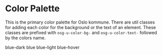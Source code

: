 
<Meta title="Global/Colors" />

# Color Palette

This is the primary color palette for Oslo kommune. There are util classes for adding each color for the background or the text of an element. These classes are prefixed with `osg-u-color-bg-` and `osg-u-color-text-` followed by the colors name.

<style>{`
.docs-palette {
  display: flex;
  flex-wrap: wrap;
}

.docs-palette-box {
  flex: 1;
  max-width: calc(100% / 3);
  min-width: calc(100% / 3);
  padding: 20px;
}
`}</style>

<div class="docs-palette">
  <span class="docs-palette-box osg-u-color-bg-blue-dark osg-u-color-text-white">blue-dark</span>
  <span class="docs-palette-box osg-u-color-bg-blue">blue</span>
  <span class="docs-palette-box osg-u-color-bg-blue-light">blue-light</span>
  <span class="docs-palette-box osg-u-color-bg-blue-hover osg-u-color-text-white">blue-hover</span>
</div>
